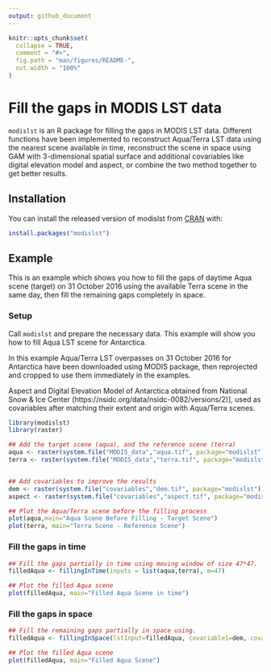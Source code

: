 ```yaml
---
output: github_document
---
```


<!-- README.md is generated from README.Rmd. Please edit that file -->

```r
knitr::opts_chunk$set(
  collapse = TRUE,
  comment = "#>",
  fig.path = "man/figures/README-",
  out.width = "100%"
)
```

# Fill the gaps in MODIS LST data  

<!-- badges: start -->
<!-- badges: end -->

`modislst` is an R package for filling the gaps in MODIS LST data. Different functions have been implemented to reconstruct Aqua/Terra LST data using the nearest scene available in time, reconstruct the scene in space using GAM with 3-dimensional spatial surface and additional covariables like digital elevation model and aspect, or combine the two method together to get better results. 

## Installation

You can install the released version of modislst from [CRAN](https://CRAN.R-project.org) with:

``` r
install.packages("modislst")
```

## Example

This is an example which shows you how to fill the gaps of daytime Aqua scene (target) on 31 October 2016 using the available Terra scene in the same day, then fill the remaining gaps completely in space.

### Setup

Call `modislst` and prepare the necessary data. This example will show you how to fill Aqua LST scene for Antarctica. 

In this example Aqua/Terra LST overpasses on 31 October 2016 for Antarctica have been downloaded using MODIS package, then reprojected and cropped to use them immediately in the examples.

Aspect and Digital Elevation Model of Antarctica obtained from National Snow & Ice Center (https://nsidc.org/data/nsidc-0082/versions/2)], used as covariables after matching their extent and origin with Aqua/Terra scenes. 

```r
library(modislst)
library(raster)

## Add the target scene (aqua), and the reference scene (terra)
aqua <- raster(system.file("MODIS_data","aqua.tif", package="modislst"))
terra <- raster(system.file("MODIS_data","terra.tif", package="modislst"))


## Add covariables to improve the results 
dem <- raster(system.file("covariables","dem.tif", package="modislst"))
aspect <- raster(system.file("covariables","aspect.tif", package="modislst"))

## Plot the Aqua/Terra scene before the filling process
plot(aqua,main="Aqua Scene Before Filling - Target Scene")
plot(terra, main="Terra Scene - Reference Scene")

```


### Fill the gaps in time
```r
## Fill the gaps partially in time using moving window of size 47*47.
filledAqua <- fillingInTime(inputs = list(aqua,terra), m=47)

## Plot the filled Aqua scene 
plot(filledAqua, main="Filled Aqua Scene in time")

```


### Fill the gaps in space
```r

## Fill the remaining gaps partially in space using.
filledAqua <- fillingInSpace(lstInput=filledAqua, covariable1=dem, covariable2=aspect)

## Plot the filled Aqua scene 
plot(filledAqua, main="Filled Aqua Scene")

```


